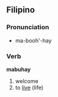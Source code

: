 ==Filipino==
===Pronunciation===
*ma-booh'-hay

===Verb===
'''mabuhay'''
# welcome
# to [[live]] (life)